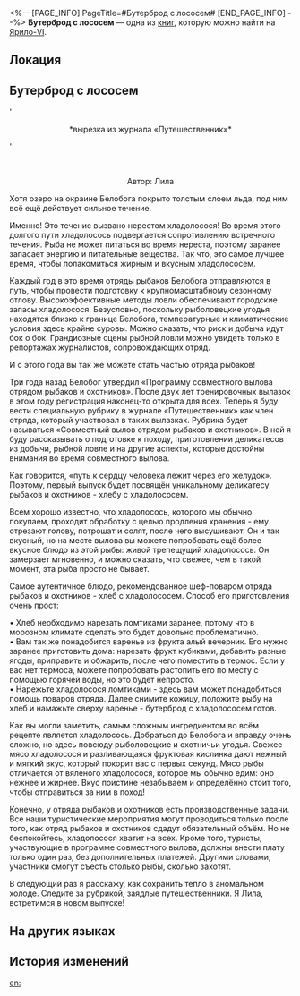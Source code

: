 <%-- [PAGE_INFO]
PageTitle=#Бутерброд с лососем#
[END_PAGE_INFO] --%>
{{Дополнить}}
{{Книга Инфобокс
|id           = 027
|partIds      = 190135
|Название     = 
|Изображение  = Иконка Книга.png
|Мир          = Ярило-VI
|Томов        = 1
|Автор        = <!--нужно добавить-->
|Описание     = Колонка в туристическом журнале, рассказывающая читателям о новом образе жизни в Предместье.
|Том1         = {{tx}}
|Источник1    = {{tx|Отсутствует источник}}
|Персонажи    = 
|Фракции      = 
}}
'''Бутерброд с лососем''' — одна из [[Книги|книг]], которую можно найти на [[Ярило-VI]].

==Локация==
{{Отметка карты|<!--название карты-->|<!--id отметки-->}}

==Бутерброд с лососем==
''<div align="center">*вырезка из журнала «Путешественник»*</div>''

{{Размер|+2|<div align="center">Рыбаки уже наготове</div>}}<br />
{{Размер|+2|<div align="center">Как насчёт хлеба с нежным сочным хладолососем?</div>}}

<div align="center">Автор: Лила</div>

Хотя озеро на окраине Белобога покрыто толстым слоем льда, под ним всё ещё действует сильное течение.

Именно! Это течение вызвано нерестом хладолосося! Во время этого долгого пути хладолосось подвергается сопротивлению встречного течения. Рыба не может питаться во время нереста, поэтому заранее запасает энергию и питательные вещества. Так что, это самое лучшее время, чтобы полакомиться жирным и вкусным хладолососем.

Каждый год в это время отряды рыбаков Белобога отправляются в путь, чтобы провести подготовку к крупномасштабному сезонному отлову. Высокоэффективные методы ловли обеспечивают городские запасы хладолосося. Безусловно, поскольку рыболовецкие угодья находятся близко к границе Белобога, температурные и климатические условия здесь крайне суровы. Можно сказать, что риск и добыча идут бок о бок. Грандиозные сцены рыбной ловли можно увидеть только в репортажах журналистов, сопровождающих отряд.

И с этого года вы так же можете стать частью отряда рыбаков!

Три года назад Белобог утвердил «Программу совместного вылова отрядом рыбаков и охотников». После двух лет тренировочных вылазок в этом году регистрация наконец-то открыта для всех. Теперь я буду вести специальную рубрику в журнале «Путешественник» как член отряда, который участвовал в таких вылазках. Рубрика будет называться «Совместный вылов отрядом рыбаков и охотников». В ней я буду рассказывать о подготовке к походу, приготовлении деликатесов из добычи, рыбной ловле и на другие аспекты, которые достойны внимания во время совместного вылова.

Как говорится, «путь к сердцу человека лежит через его желудок». Поэтому, первый выпуск будет посвящён уникальному деликатесу рыбаков и охотников - хлебу с хладолососем.

Всем хорошо известно, что хладолосось, которого мы обычно покупаем, проходит обработку с целью продления хранения - ему отрезают голову, потрошат и солят, после чего высушивают. Он и так вкусный, но на месте вылова вы можете попробовать ещё более вкусное блюдо из этой рыбы: живой трепещущий хладолосось. Он замерзает мгновенно, и можно сказать, что свежее, чем в такой момент, эта рыба просто не бывает.

Самое аутентичное блюдо, рекомендованное шеф-поваром отряда рыбаков и охотников - хлеб с хладолососем. Способ его приготовления очень прост:

• Хлеб необходимо нарезать ломтиками заранее, потому что в морозном климате сделать это будет довольно проблематично.<br />
• Вам так же понадобится варенье из фрукта алый вечерник. Его нужно заранее приготовить дома: нарезать фрукт кубиками, добавить разные ягоды, приправить и обжарить, после чего поместить в термос. Если у вас нет термоса, можете попробовать растопить его по месту с помощью горячей воды, но это будет непросто.<br />
• Нарежьте хладолосося ломтиками - здесь вам может понадобиться помощь поваров отряда. Далее снимите кожицу, положите рыбу на хлеб и намажьте сверху варенье - бутерброд с хладолососем готов.

Как вы могли заметить, самым сложным ингредиентом во всём рецепте является хладолосось. Добраться до Белобога и вправду очень сложно, но здесь повсюду рыболовецкие и охотничьи угодья. Свежее мясо хладолосося и разливающаяся фруктовая кислинка дают нежный и мягкий вкус, который покорит вас с первых секунд. Мясо рыбы отличается от вяленого хладолосося, которое мы обычно едим: оно нежнее и жирнее. Вкус поистине незабываем и определённо стоит того, чтобы отправиться за ним в поход!

Конечно, у отряда рыбаков и охотников есть производственные задачи. Все наши туристические мероприятия могут проводиться только после того, как отряд рыбаков и охотников сдадут обязательный объём. Но не беспокойтесь, хладолосося хватит на всех. Кроме того, туристы, участвующие в программе совместного вылова, должны внести плату только один раз, без дополнительных платежей. Другими словами, участники смогут съесть столько рыбы, сколько захотят.

В следующий раз я расскажу, как сохранить тепло в аномальном холоде. Следите за рубрикой, заядлые путешественники. Я Лила, встретимся в новом выпуске!

==На других языках==
{{На других языках
|en   = Salmon Bread
|zhs  = 鲑鱼面包
|zht  = 鮭魚麵包
|ja   = 鮭パン
|ko   = 연어빵
|es   = Pan de salmón
|fr   = Pain au saumon
|ru   = Бутерброд с лососем
|th   = Salmon Bread
|vi   = Bánh Mì Cá
|de   = Lachsbrot
|id   = Frosted Salmon Bread
|pt   = Pão de Salmão
}}

==История изменений==
{{История изменений|3.5}}

[[en:]]